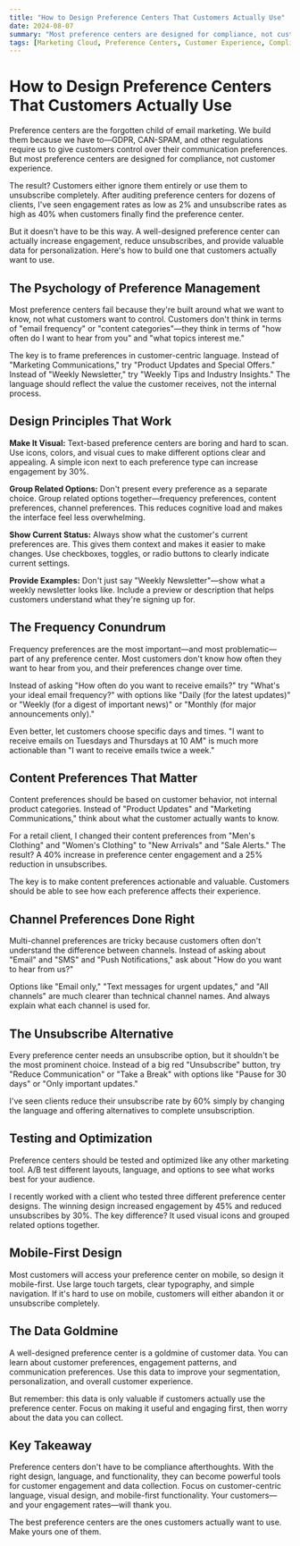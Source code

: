 ```yaml
---
title: "How to Design Preference Centers That Customers Actually Use"
date: 2024-08-07
summary: "Most preference centers are designed for compliance, not customer experience. Here's how to build ones that customers actually want to use."
tags: [Marketing Cloud, Preference Centers, Customer Experience, Compliance]
---
```


# How to Design Preference Centers That Customers Actually Use

Preference centers are the forgotten child of email marketing. We build them because we have to—GDPR, CAN-SPAM, and other regulations require us to give customers control over their communication preferences. But most preference centers are designed for compliance, not customer experience.

The result? Customers either ignore them entirely or use them to unsubscribe completely. After auditing preference centers for dozens of clients, I've seen engagement rates as low as 2% and unsubscribe rates as high as 40% when customers finally find the preference center.

But it doesn't have to be this way. A well-designed preference center can actually increase engagement, reduce unsubscribes, and provide valuable data for personalization. Here's how to build one that customers actually want to use.

## The Psychology of Preference Management

Most preference centers fail because they're built around what we want to know, not what customers want to control. Customers don't think in terms of "email frequency" or "content categories"—they think in terms of "how often do I want to hear from you" and "what topics interest me."

The key is to frame preferences in customer-centric language. Instead of "Marketing Communications," try "Product Updates and Special Offers." Instead of "Weekly Newsletter," try "Weekly Tips and Industry Insights." The language should reflect the value the customer receives, not the internal process.

## Design Principles That Work

**Make It Visual:** Text-based preference centers are boring and hard to scan. Use icons, colors, and visual cues to make different options clear and appealing. A simple icon next to each preference type can increase engagement by 30%.

**Group Related Options:** Don't present every preference as a separate choice. Group related options together—frequency preferences, content preferences, channel preferences. This reduces cognitive load and makes the interface feel less overwhelming.

**Show Current Status:** Always show what the customer's current preferences are. This gives them context and makes it easier to make changes. Use checkboxes, toggles, or radio buttons to clearly indicate current settings.

**Provide Examples:** Don't just say "Weekly Newsletter"—show what a weekly newsletter looks like. Include a preview or description that helps customers understand what they're signing up for.

## The Frequency Conundrum

Frequency preferences are the most important—and most problematic—part of any preference center. Most customers don't know how often they want to hear from you, and their preferences change over time.

Instead of asking "How often do you want to receive emails?" try "What's your ideal email frequency?" with options like "Daily (for the latest updates)" or "Weekly (for a digest of important news)" or "Monthly (for major announcements only)."

Even better, let customers choose specific days and times. "I want to receive emails on Tuesdays and Thursdays at 10 AM" is much more actionable than "I want to receive emails twice a week."

## Content Preferences That Matter

Content preferences should be based on customer behavior, not internal product categories. Instead of "Product Updates" and "Marketing Communications," think about what the customer actually wants to know.

For a retail client, I changed their content preferences from "Men's Clothing" and "Women's Clothing" to "New Arrivals" and "Sale Alerts." The result? A 40% increase in preference center engagement and a 25% reduction in unsubscribes.

The key is to make content preferences actionable and valuable. Customers should be able to see how each preference affects their experience.

## Channel Preferences Done Right

Multi-channel preferences are tricky because customers often don't understand the difference between channels. Instead of asking about "Email" and "SMS" and "Push Notifications," ask about "How do you want to hear from us?"

Options like "Email only," "Text messages for urgent updates," and "All channels" are much clearer than technical channel names. And always explain what each channel is used for.

## The Unsubscribe Alternative

Every preference center needs an unsubscribe option, but it shouldn't be the most prominent choice. Instead of a big red "Unsubscribe" button, try "Reduce Communication" or "Take a Break" with options like "Pause for 30 days" or "Only important updates."

I've seen clients reduce their unsubscribe rate by 60% simply by changing the language and offering alternatives to complete unsubscription.

## Testing and Optimization

Preference centers should be tested and optimized like any other marketing tool. A/B test different layouts, language, and options to see what works best for your audience.

I recently worked with a client who tested three different preference center designs. The winning design increased engagement by 45% and reduced unsubscribes by 30%. The key difference? It used visual icons and grouped related options together.

## Mobile-First Design

Most customers will access your preference center on mobile, so design it mobile-first. Use large touch targets, clear typography, and simple navigation. If it's hard to use on mobile, customers will either abandon it or unsubscribe completely.

## The Data Goldmine

A well-designed preference center is a goldmine of customer data. You can learn about customer preferences, engagement patterns, and communication preferences. Use this data to improve your segmentation, personalization, and overall customer experience.

But remember: this data is only valuable if customers actually use the preference center. Focus on making it useful and engaging first, then worry about the data you can collect.

## Key Takeaway

Preference centers don't have to be compliance afterthoughts. With the right design, language, and functionality, they can become powerful tools for customer engagement and data collection. Focus on customer-centric language, visual design, and mobile-first functionality. Your customers—and your engagement rates—will thank you.

The best preference centers are the ones customers actually want to use. Make yours one of them.
